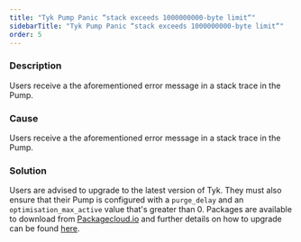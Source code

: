 ```yaml
---
title: "Tyk Pump Panic “stack exceeds 1000000000-byte limit“"
sidebarTitle: "Tyk Pump Panic “stack exceeds 1000000000-byte limit“"
order: 5
---
```


### Description

Users receive a the aforementioned error message in a stack trace in the Pump.

### Cause

Users receive a the aforementioned error message in a stack trace in the Pump.

### Solution

Users are advised to upgrade to the latest version of Tyk. They must also ensure that their Pump is configured with a `purge_delay` and an `optimisation_max_active` value that's greater than 0. Packages are available to download from [Packagecloud.io][1] and further details on how to upgrade can be found [here][2].

 [1]: https://packagecloud.io/tyk
 [2]: /upgrading-v2-3-v2-2/